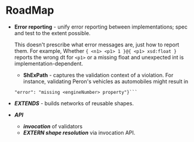# RoadMap
- **Error reporting** - unify error reporting between implementations; spec and test to the extent possible.

  This doesn't prescribe what error messages are, just how to report them. For example, Whether
  ```{ <n1> <p1> 1 }@{ <p1> xsd:float }```
  reports the wrong dt for `<p1>` or a missing float and unexpected int is implementation-dependent.
  - **ShExPath** - captures the validation context of a violation. For instance, validating Peron's vehicles as automobiles might result in
  
  ```{"path": "<person1>@<#PersonShape>/<hasVehicle>%<bicycle2>@<#CarShape>",
  "error": "missing <engineNumber> property"}```

- ***EXTENDS*** - builds networks of reusable shapes.

- ***API***
  - ***invocation*** of validators
  - ***EXTERN shape resolution*** via invocation API.
  
  
